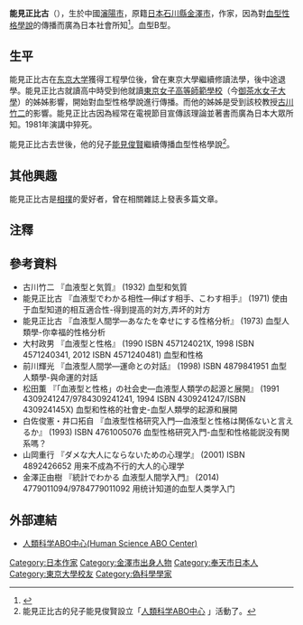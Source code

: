 {{Expand Japanese|能見正比古}}
{{Japanese|japanese=能見 正比古|kana=のみ まさひこ|romaji=Nomi Masahiko}}
'''能見正比古'''（{{bd|1925年|7月18日|1981年|10月30日|}}），生於中國[[瀋陽市|瀋陽市]]，原籍[[日本|日本]][[石川縣|石川縣]][[金澤市|金澤市]]，作家，因為對[[血型性格學說|血型性格學說]]的傳播而廣為日本社會所知<ref>{{cite web |url=http://search.japantimes.co.jp/cgi-bin/nn20081231f3.html |title=Blood types — do they shape a personality or mere stereotypes? |last=Fukue |first=Natsuko |date=31 December 2008 |work=[[日本時報|The Japan Times Online]] |publisher= |accessdate=6 May 2011 |archive-date=2011-06-06 |archive-url=https://web.archive.org/web/20110606161602/http://search.japantimes.co.jp/cgi-bin/nn20081231f3.html |dead-url=no }}</ref>。血型B型。

==生平==
能見正比古在[[东京大学|东京大学]]獲得工程學位後，曾在東京大學繼續修讀法學，後中途退學。能見正比古就讀高中時受到他就讀[[東京女子高等師範學校|東京女子高等師範學校]]（今[[御茶水女子大學|御茶水女子大學]]）的姊姊影響，開始對血型性格學說進行傳播。而他的姊姊是受到該校教授[[古川竹二|古川竹二]]的影響。能見正比古因為經常在電視節目宣傳該理論並著書而廣為日本大眾所知。1981年演講中猝死。

能見正比古去世後，他的兒子[[能見俊賢|能見俊賢]]繼續傳播血型性格學說<ref>能見正比古的兒子能見俊賢設立「[http://www.human-abo.org/ 人類科学ABO中心] {{Wayback|url=http://www.human-abo.org/ |date=20210506190643 }}」活動了。</ref>。

==其他興趣==
能見正比古是[[相撲|相撲]]的愛好者，曾在相關雜誌上發表多篇文章。

== 注釋 ==
{{reflist}}

== 參考資料 ==
* 古川竹二 『血液型と気質』 (1932) 血型和気質
* 能見正比古 『血液型でわかる相性―伸ばす相手、こわす相手』 (1971) 使由于血型知道的相互適合性-得到提高的対方,弄坏的対方
* 能見正比古 『血液型人間学―あなたを幸せにする性格分析』 (1973) 血型人類學-你幸福的性格分析
* 大村政男 『血液型と性格』 (1990 ISBN 457124021X, 1998 ISBN 4571240341, 2012 ISBN 4571240481) 血型和性格
* 前川輝光 『血液型人間学―運命との対話』 (1998) ISBN 4879841951 血型人類學-與命運的対話
* 松田薫 『「血液型と性格」の社会史―血液型人類学の起源と展開』 (1991 4309241247/9784309241241, 1994 ISBN 4309241247/ISBN 430924145X) 血型和性格的社會史-血型人類學的起源和展開
* 白佐俊憲・井口拓自 『血液型性格研究入門―血液型と性格は関係ないと言えるか』 (1993) ISBN 4761005076 血型性格研究入門-血型和性格能説没有関系嗎？
* 山岡重行 『ダメな大人にならないための心理学』 (2001) ISBN 4892426652 用来不成為不行的大人的心理学
* 金澤正由樹 『統計でわかる 血液型人間学入門』 (2014) 4779011094/9784779011092 用统计知道的血型人类学入门

[[Category:日本作家|Category:日本作家]]
[[Category:金澤市出身人物|Category:金澤市出身人物]]
[[Category:奉天市日本人|Category:奉天市日本人]]
[[Category:東京大學校友|Category:東京大學校友]]
[[Category:偽科學學家|Category:偽科學學家]]

==外部連結==
*[http://www.human-abo.org/ 人類科学ABO中心(Human Science ABO Center)] {{Wayback|url=http://www.human-abo.org/ |date=20210506190643 }}

{{DEFAULTSORT:Nomi Masahiko}}